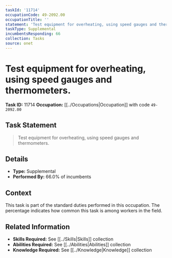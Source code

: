 ```yaml
---
taskId: '11714'
occupationCode: 49-2092.00
occupationTitle: ''
statement: 'Test equipment for overheating, using speed gauges and thermometers.'
taskType: Supplemental
incumbentsResponding: 66
collection: Tasks
source: onet
---
```

# Test equipment for overheating, using speed gauges and thermometers.

**Task ID:** 11714
**Occupation:** [[../Occupations|Occupation]] with code `49-2092.00`

## Task Statement

> Test equipment for overheating, using speed gauges and thermometers.

## Details

- **Type:** Supplemental
- **Performed By:** 66.0% of incumbents

## Context

This task is part of the standard duties performed in this occupation. The percentage indicates how common this task is among workers in the field.

## Related Information

- **Skills Required:** See [[../Skills|Skills]] collection
- **Abilities Required:** See [[../Abilities|Abilities]] collection
- **Knowledge Required:** See [[../Knowledge|Knowledge]] collection
